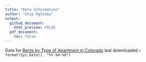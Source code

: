 ```yaml
---
title: "Data Information"
author: "Chip Oglesby"
output: 
  github_document:
    html_preview: FALSE
  pdf_document:
    toc: false
---
```


Data for [Rents by Type of Apartment in Colorado](https://data.colorado.gov/Housing/Rents-by-Type-of-Apartment-in-Colorado/cmr9-ue2w)
last downloaded `r format(Sys.Date(), "%Y-%m-%d")`